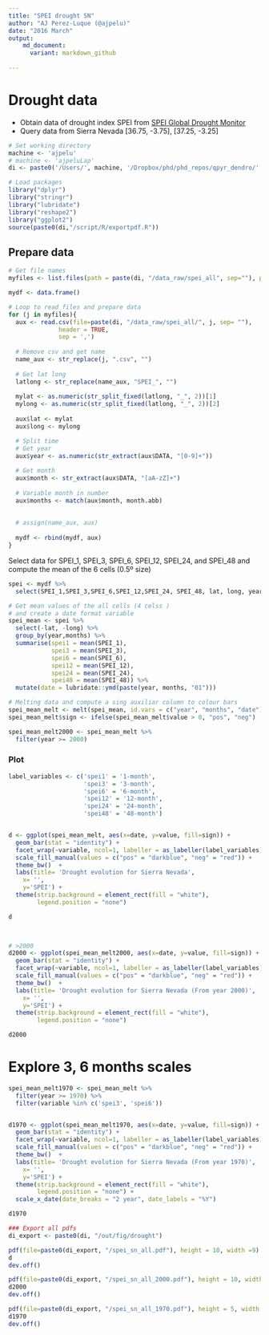 ```yaml
---
title: "SPEI drought SN"
author: "AJ Perez-Luque (@ajpelu)"
date: "2016 March"
output:  
    md_document:
      variant: markdown_github
      
---
```

# Drought data

* Obtain data of drought index SPEI from [SPEI Global Drought Monitor](http://sac.csic.es/spei/map/maps.html)
* Query data from Sierra Nevada [36.75, -3.75], [37.25, -3.25] 

```r
# Set working directory 
machine <- 'ajpelu'
# machine <- 'ajpeluLap'
di <- paste0('/Users/', machine, '/Dropbox/phd/phd_repos/qpyr_dendro/', sep='')

```

```r
# Load packages 
library("dplyr")
library("stringr")
library("lubridate")
library("reshape2")
library("ggplot2")
source(paste0(di,"/script/R/exportpdf.R"))
```

## Prepare data
```r

# Get file names
myfiles <- list.files(path = paste(di, "/data_raw/spei_all", sep=""), pattern = "\\.csv$")

mydf <- data.frame() 

# Loop to read files and prepare data
for (j in myfiles){ 
  aux <- read.csv(file=paste(di, "/data_raw/spei_all/", j, sep= ""),
              header = TRUE,
              sep = ',')
  
  # Remove csv and get name 
  name_aux <- str_replace(j, ".csv", "") 
  
  # Get lat long
  latlong <- str_replace(name_aux, "SPEI_", "")
  
  mylat <- as.numeric(str_split_fixed(latlong, "_", 2))[1]
  mylong <- as.numeric(str_split_fixed(latlong, "_", 2))[2]
  
  aux$lat <- mylat
  aux$long <- mylong 

  # Split time 
  # Get year 
  aux$year <- as.numeric(str_extract(aux$DATA, "[0-9]+"))
  
  # Get month 
  aux$month <- str_extract(aux$DATA, "[aA-zZ]+")
  
  # Variable month in number 
  aux$months <- match(aux$month, month.abb)
  
  
  # assign(name_aux, aux)
  
  mydf <- rbind(mydf, aux)
}
```

Select data for SPEI_1, SPEI_3, SPEI_6, SPEI_12, SPEI_24, and SPEI_48 and compute the mean of the 6 cells (0.5º size)

```r
spei <- mydf %>% 
  select(SPEI_1,SPEI_3,SPEI_6,SPEI_12,SPEI_24, SPEI_48, lat, long, year, months) 

# Get mean values of the all cells (4 celss ) 
# and create a date format variable 
spei_mean <- spei %>% 
  select(-lat, -long) %>% 
  group_by(year,months) %>% 
  summarise(spei1 = mean(SPEI_1),
            spei3 = mean(SPEI_3),
            spei6 = mean(SPEI_6),
            spei12 = mean(SPEI_12),
            spei24 = mean(SPEI_24),
            spei48 = mean(SPEI_48)) %>%
  mutate(date = lubridate::ymd(paste(year, months, "01"))) 

# Melting data and compute a sing auxiliar column to colour bars 
spei_mean_melt <- melt(spei_mean, id.vars = c("year", "months", "date"))
spei_mean_melt$sign <- ifelse(spei_mean_melt$value > 0, "pos", "neg")

spei_mean_melt2000 <- spei_mean_melt %>% 
  filter(year >= 2000)
```


### Plot 
```r
label_variables <- c('spei1' = '1-month',
                     'spei3' = '3-month',
                     'spei6' = '6-month',
                     'spei12' = '12-month',
                     'spei24' = '24-month',
                     'spei48' = '48-month')


d <- ggplot(spei_mean_melt, aes(x=date, y=value, fill=sign)) +  
  geom_bar(stat = "identity") + 
  facet_wrap(~variable, ncol=1, labeller = as_labeller(label_variables)) + 
  scale_fill_manual(values = c("pos" = "darkblue", "neg" = "red")) +
  theme_bw()  + 
  labs(title= 'Drought evolution for Sierra Nevada',
    x= '',
    y='SPEI') +
  theme(strip.background = element_rect(fill = "white"),
        legend.position = "none") 

d
  


# >2000
d2000 <- ggplot(spei_mean_melt2000, aes(x=date, y=value, fill=sign)) +  
  geom_bar(stat = "identity") + 
  facet_wrap(~variable, ncol=1, labeller = as_labeller(label_variables)) + 
  scale_fill_manual(values = c("pos" = "darkblue", "neg" = "red")) +
  theme_bw()  + 
  labs(title= 'Drought evolution for Sierra Nevada (From year 2000)',
    x= '',
    y='SPEI') +
  theme(strip.background = element_rect(fill = "white"),
        legend.position = "none") 

d2000
```

# Explore 3, 6 months scales
```r
spei_mean_melt1970 <- spei_mean_melt %>% 
  filter(year >= 1970) %>%
  filter(variable %in% c('spei3', 'spei6'))


d1970 <- ggplot(spei_mean_melt1970, aes(x=date, y=value, fill=sign)) +  
  geom_bar(stat = "identity") + 
  facet_wrap(~variable, ncol=1, labeller = as_labeller(label_variables)) + 
  scale_fill_manual(values = c("pos" = "darkblue", "neg" = "red")) +
  theme_bw()  + 
  labs(title= 'Drought evolution for Sierra Nevada (From year 1970)',
    x= '',
    y='SPEI') +
  theme(strip.background = element_rect(fill = "white"),
        legend.position = "none") +
  scale_x_date(date_breaks = "2 year", date_labels = "%Y")

d1970
```



```r
### Export all pdfs
di_export <- paste0(di, "/out/fig/drought") 

pdf(file=paste0(di_export, "/spei_sn_all.pdf"), height = 10, width =9)
d 
dev.off() 

pdf(file=paste0(di_export, "/spei_sn_all_2000.pdf"), height = 10, width =9)
d2000
dev.off()

pdf(file=paste0(di_export, "/spei_sn_all_1970.pdf"), height = 5, width =9)
d1970
dev.off()
```

